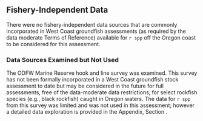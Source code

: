 ## Fishery-Independent Data

There were no fishery-independent data sources that are commonly incorporated in West Coast groundfish assessments (as required by the data moderate Terms of Reference) available for `r spp` off the Oregon coast to be considered for this assessment. 

### Data Sources Examined but Not Used

The ODFW Marine Reserve hook and line survey was examined.  This survey has not been formally incorporated in a West Coast groundfish stock assessment to date but may be considered in the future for full assessments, free of the data-moderate data restrictions, for select rockfish species (e.g., black rockfish) caught in Oregon waters. The data for `r spp` from this survey was limited and was not used in this assessment; however a detailed data exploration is provided in the Appendix, Section \ref{append-survey} .
